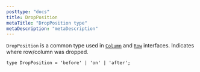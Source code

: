 ```yaml
---
posttype: "docs"
title: DropPosition
metaTitle: "DropPosition type"
metaDescription: "metaDescription"
---
```


`DropPosition` is a common type used in [`Column`](link) and [`Row`](link) interfaces. Indicates where row/column was dropped.

```tsx
type DropPosition = 'before' | 'on' | 'after';
```